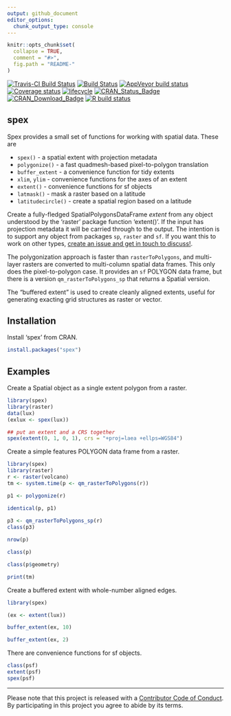 ```yaml
---
output: github_document
editor_options: 
  chunk_output_type: console
---
```



<!-- README.md is generated from README.Rmd. Please edit that file -->

```r
knitr::opts_chunk$set(
  collapse = TRUE,
  comment = "#>",
  fig.path = "README-"
)
```

<!-- badges: start -->
[![Travis-CI Build Status](https://travis-ci.org/mdsumner/spex.svg?branch=master&env=BUILD_NAME=xenial_release&label=linux)](https://travis-ci.org/mdsumner/spex)
[![Build Status](https://travis-ci.org/mdsumner/spex.svg?branch=master&env=BUILD_NAME=osx_release&label=osx)](https://travis-ci.org/mdsumner/spex)
[![AppVeyor build status](https://ci.appveyor.com/api/projects/status/github/mdsumner/spex?branch=master&svg=true)](https://ci.appveyor.com/project/mdsumner/spex)
[![Coverage status](https://codecov.io/gh/mdsumner/spex/branch/master/graph/badge.svg)](https://codecov.io/github/mdsumner/spex?branch=master)
[![lifecycle](https://img.shields.io/badge/lifecycle-stable-green.svg)](https://www.tidyverse.org/lifecycle/#stable) 
[![CRAN_Status_Badge](http://www.r-pkg.org/badges/version/spex)](https://cran.r-project.org/package=spex)
[![CRAN_Download_Badge](http://cranlogs.r-pkg.org/badges/spex)](https://cran.r-project.org/package=spex)
[![R build status](https://github.com/mdsumner/spex/workflows/R-CMD-check/badge.svg)](https://github.com/mdsumner/spex/actions)
<!-- badges: end -->
  
## spex

Spex provides a small set of functions for working with spatial data. These are

* `spex()` - a spatial extent with projection metadata
* `polygonize()` - a fast quadmesh-based pixel-to-polygon translation 
* `buffer_extent` - a convenience function for tidy extents
* `xlim`, `ylim` - convenience functions for the axes of an extent
* `extent()` - convenience functions for sf objects
* `latmask()` - mask a raster based on a latitude
* `latitudecircle()` - create a spatial region based on a latitude

Create a fully-fledged SpatialPolygonsDataFrame *extent* from any object understood
by the 'raster' package function 'extent()'. If the input has projection metadata it
will be carried through to the output. The intention is to support any object from packages `sp`, `raster` and `sf`. If you want this to work on other types, [create an issue and get in touch to discuss!](https://github.com/mdsumner/spex/issues). 

The polygonization approach is faster than `rasterToPolygons`, and multi-layer rasters are converted to multi-column spatial data frames. This only does the pixel-to-polygon case. It provides an `sf` POLYGON data frame, but there is a version `qm_rasterToPolygons_sp` that returns a Spatial version. 

The "buffered extent" is used to create cleanly aligned extents, useful for generating exacting grid structures
as raster or vector. 

## Installation

Install 'spex' from CRAN. 

```r
install.packages("spex")
```

## Examples

Create a Spatial object as a single extent polygon from a raster. 

```r
library(spex)
library(raster)
data(lux)
(exlux <- spex(lux))

## put an extent and a CRS together
spex(extent(0, 1, 0, 1), crs = "+proj=laea +ellps=WGS84")
```

Create a simple features POLYGON data frame from a raster. 

```r
library(spex)
library(raster)
r <- raster(volcano)
tm <- system.time(p <- qm_rasterToPolygons(r))

p1 <- polygonize(r)

identical(p, p1)
 
p3 <- qm_rasterToPolygons_sp(r)
class(p3)

nrow(p)

class(p)

class(p$geometry)

print(tm)
```

Create a buffered extent with whole-number aligned edges. 

```r
library(spex)

(ex <- extent(lux))

buffer_extent(ex, 10)

buffer_extent(ex, 2)
```

There are convenience functions for sf objects. 

```r
class(psf)
extent(psf)
spex(psf)

```


---

Please note that this project is released with a [Contributor Code of Conduct](https://hypertidy.github.io/reproj/CODE_OF_CONDUCT.html). By participating in this project you agree to abide by its terms.
